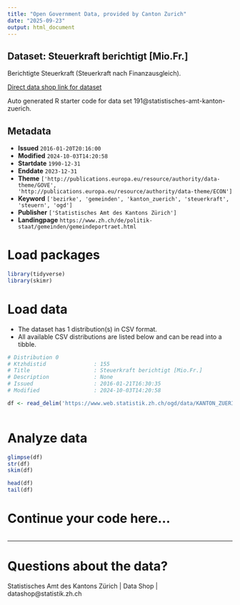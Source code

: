 ```yaml
---
title: "Open Government Data, provided by Canton Zurich"
date: "2025-09-23"
output: html_document
---
```


## Dataset: Steuerkraft berichtigt [Mio.Fr.]

Berichtigte Steuerkraft (Steuerkraft nach Finanzausgleich).

[Direct data shop link for dataset](https://www.zh.ch/de/politik-staat/statistik-daten/datenkatalog.html#/datasets/191@statistisches-amt-kanton-zuerich)

Auto generated R starter code for data set 191@statistisches-amt-kanton-zuerich.

## Metadata

- **Issued** `2016-01-20T20:16:00`
- **Modified** `2024-10-03T14:20:58`
- **Startdate** `1990-12-31`
- **Enddate** `2023-12-31`
- **Theme** `['http://publications.europa.eu/resource/authority/data-theme/GOVE', 'http://publications.europa.eu/resource/authority/data-theme/ECON']`
- **Keyword** `['bezirke', 'gemeinden', 'kanton_zuerich', 'steuerkraft', 'steuern', 'ogd']`
- **Publisher** `['Statistisches Amt des Kantons Zürich']`
- **Landingpage** `https://www.zh.ch/de/politik-staat/gemeinden/gemeindeportraet.html`


# Load packages

```r

library(tidyverse)
library(skimr)

```

# Load data

-   The dataset has 1 distribution(s) in CSV format.
-   All available CSV distributions are listed below and can be read into a tibble.

```r

# Distribution 0
# Ktzhdistid               : 155
# Title                    : Steuerkraft berichtigt [Mio.Fr.]
# Description              : None
# Issued                   : 2016-01-21T16:30:35
# Modified                 : 2024-10-03T14:20:58

df <- read_delim('https://www.web.statistik.zh.ch/ogd/data/KANTON_ZUERICH_273.csv')



```

# Analyze data

```r

glimpse(df)
str(df)
skim(df)

head(df)
tail(df)

```

# Continue your code here...

```r

```

------------------------------------------------------------------------

# Questions about the data?

Statistisches Amt des Kantons Zürich | Data Shop | datashop@statistik.zh.ch
